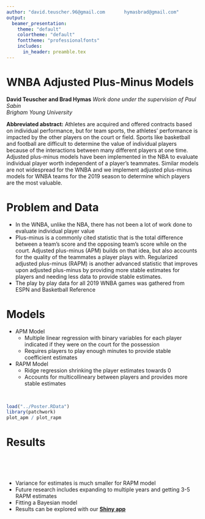 ```yaml
---
author: "david.teuscher.96@gmail.com       hymasbrad@gmail.com"
output: 
  beamer_presentation:
    theme: "default"
    colortheme: "default"
    fonttheme: "professionalfonts"
    includes:
      in_header: preamble.tex
---
```


# WNBA Adjusted Plus-Minus Models

**David Teuscher and Brad Hymas** 
\footnotesize $\textit{Work done under the supervision of Paul Sabin}$     
\footnotesize $\textit{Brigham Young University}$  
  
**Abbreviated abstract:** Athletes are acquired and offered contracts based on individual performance, but for team sports, the athletes' performance is impacted by the other players on the court or field. Sports like basketball and football are difficult to determine the value of individual players because of the interactions between many different players at one time. Adjusted plus-minus models have been implemented in the NBA to evaluate individual player worth independent of a player's teammates. Similar models are not widespread for the WNBA and we implement adjusted plus-minus models for WNBA teams for the 2019 season to determine which players are the most valuable.  
  

# Problem and Data 

+ In the WNBA, unlike the NBA, there has not been a lot of work done to evaluate individual player value
+ Plus-minus is a commonly cited statistic that is the total difference between a team's score and the opposing team's score while on the court. Adjusted plus-minus (APM) builds on that idea, but also accounts for the quality of the teammates a player plays with. Regularized adjusted plus-minus (RAPM) is another advanced statistic that improves upon adjusted plus-minus by providing more stable estimates for players and needing less data to provide stable estimates.
+ The play by play data for all 2019 WNBA games was gathered from ESPN and Basketball Reference

# Models

::: {.col data-latex="{0.55\textwidth}"}

+ APM Model
    * Multiple linear regression with binary variables for each player indicated if they were on the court for the possession
    * Requires players to play enough minutes to provide stable coefficient estimates
    
+ RAPM Model
    * Ridge regression shrinking the player estimates towards 0
    * Accounts for multicollineary between players and provides more stable estimates
:::

::: {.col data-latex="{0.05\textwidth}"}
\ 
<!-- an empty Div (with a white space), serving as
a column separator -->
:::

::: {.col data-latex="{0.4\textwidth}"}
```r

load("../Poster.RData")
library(patchwork)
plot_apm / plot_rapm
```


:::

# Results


::: {.col data-latex="{0.55\textwidth}"}

\begin{table}[h]
    \centering
    \scalebox{.8}{
    \begin{tabular}{|c|c|c|c|}
    \hline
        Player & APM & APM Variance \\ \hline
        Ashley Walker & 15.848 & 34.767 \\ \hline
        Asia Taylor & 13.393 & 7.870 \\ \hline
        Candace Parker & 11.381 & 5.352 \\ \hline
        Brionna Jones & 11.001 & 6.811 \\ \hline
        Jessica Breland & 10.258 & 4.758 \\ \hline
    \end{tabular}
    }
    \caption{Top 5 Players (APM)}
\end{table}
\ 
\begin{table}[h]
    \centering
    \scalebox{.8}{
    \begin{tabular}{|c|c|c|c|}
    \hline
        Player & RAPM & RAPM Variance \\ \hline
        Candace Parker & 2.457 & 0.233 \\ \hline
        Danielle Robinson & 2.367 & 0.239 \\ \hline
        Sydney Wiese & 2.236 & 0.250 \\ \hline
        Courtney Vandersloot & 2.131 & 0.181 \\ \hline
        Jonquel Jones & 2.008 & 0.180 \\ \hline
    \end{tabular}
    }
    \caption{Top 5 Players (RAPM)}
\end{table}


:::

::: {.col data-latex="{0.05\textwidth}"}
\ 
<!-- an empty Div (with a white space), serving as
a column separator -->
:::

::: {.col data-latex="{0.4\textwidth}"}
* Variance for estimates is much smaller for RAPM model
* Future research includes expanding to multiple years and getting 3-5 RAPM estimates
* Fitting a Bayesian model
* Results can be explored with our **[Shiny app](https://david-teuscher.shinyapps.io/AdjustedPlusMinus/)**
:::